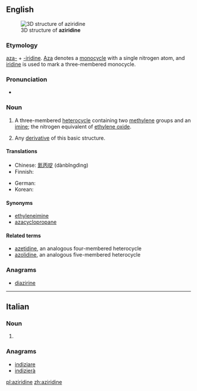 ==English==
[[Image:Aziridine3d.png|thumb|3D structure of '''aziridine''']]

===Etymology===

[[aza-]] + [[-iridine]].  [[aza|Aza]] denotes a [[monocycle]] with a single nitrogen atom, and [[iridine]] is used to mark a three-membered monocycle.

===Pronunciation===
* {{IPA|əˈzirɪdin}}

===Noun===
{{wikipedia}}
{{en-noun}}

# {{context|organic compound|lang=en}} A three-membered [[heterocycle]] containing two [[methylene]] groups and an [[imine]]; the nitrogen equivalent of [[ethylene oxide]].
# {{context|by extension|lang=en}} Any [[derivative]] of this basic structure.

====Translations====
{{trans-top|three-membered heterocycle}}
* Chinese: [[氮丙啶]] (dànbǐngdìng)
* Finnish: {{t|fi|etyleeni-imiini}}
{{trans-mid}}
* German: {{t|de|Ethylenimin|n}}
* Korean: {{t|ko|에틸렌이민|tr=etillenimin}}
{{trans-bottom}}

====Synonyms====
* [[ethyleneimine]]
* [[azacyclopropane]]

====Related terms====
* [[azetidine]], an analogous four-membered heterocycle
* [[azolidine]], an analogous five-membered heterocycle

===Anagrams===
* [[diazirine#English|diazirine]]

----

==Italian==

===Noun===
{{head|it|plural}} {{f}}

# {{plural of|aziridina|lang=it|nocat=1}}

===Anagrams===
* [[indiziare#Italian|indiziare]]
* [[indizierà#Italian|indizierà]]

[[pl:aziridine]]
[[zh:aziridine]]